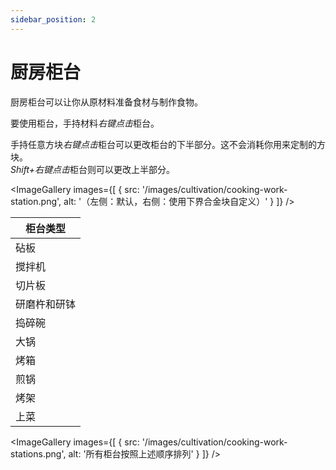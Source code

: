 ```yaml
---
sidebar_position: 2
---
```



# 厨房柜台

厨房柜台可以让你从原材料准备食材与制作食物。

要使用柜台，手持材料*右键点击*柜台。

手持任意方块*右键点击*柜台可以更改柜台的下半部分。这不会消耗你用来定制的方块。<br />
*Shift+右键点击*柜台则可以更改上半部分。

<ImageGallery images={[
  { src: '/images/cultivation/cooking-work-station.png', alt: '（左侧：默认，右侧：使用下界合金块自定义）' }
]} />

| 柜台类型 |
| --- |
| 砧板 |
| 搅拌机 |
| 切片板 |
| 研磨杵和研钵 |
| 捣碎碗 |
| 大锅 |
| 烤箱 |
| 煎锅 |
| 烤架 |
| 上菜 |

<ImageGallery images={[
  { src: '/images/cultivation/cooking-work-stations.png', alt: '所有柜台按照上述顺序排列' }
]} />
